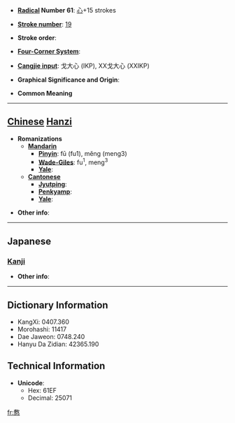 * '''[[Wiktionary:Chinese radical index| Radical]] Number 61''': [[Wiktionary:Chinese radical index 心|心]]+15 strokes

* '''[[Wiktionary:Chinese total strokes index|Stroke number]]''': [[Wiktionary:Chinese total strokes index 19|19]]

* '''Stroke order''': 

* '''[[Wiktionary:Chinese four corner index|Four-Corner System]]''': 

* '''[[Wiktionary:Chinese Cangjie index|Cangjie input]]''': 戈大心 (IKP), XX戈大心 (XXIKP)

* '''Graphical Significance and Origin''': 

* '''Common Meaning'''

----

== [[Chinese]] [[Hanzi]] ==

* '''Romanizations'''
** '''[[Mandarin]]'''
*** '''[[Pinyin]]''': fū (fu1), měng (meng3)
*** '''[[Wade-Giles]]''': fu<sup>1</sup>, meng<sup>3</sup>
*** '''[[Yale]]''': 
** '''[[Cantonese]]'''
*** '''[[Jyutping]]''':
*** '''[[Penkyamp]]''': 
*** '''[[Yale]]''': 

* '''Other info''': 

----

==Japanese==
===[[Kanji]]===
{{kanji|on readings=[[ふ]] (fu)
|kun readings=[[おもう]] (omou)
}}

* '''Other info''':  

----

== Dictionary Information ==

* KangXi: 0407.360
* Morohashi: 11417
* Dae Jaweon: 0748.240
* Hanyu Da Zidian: 42365.190

== Technical Information ==

* '''Unicode''':
** Hex: 61EF
** Decimal: 25071

[[fr:懯]]